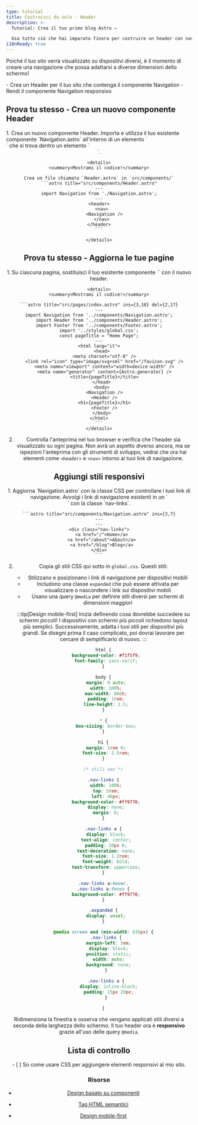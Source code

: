 ```yaml
---
type: tutorial
title: Costruisci da solo - Header
description: >-
  Tutorial: Crea il tuo primo blog Astro —

  Usa tutto ciò che hai imparato finora per costruire un header con navigazione responsiva
i18nReady: true
---
```


Poiché il tuo sito verrà visualizzato su dispositivi diversi, è il momento di creare una navigazione che possa adattarsi a diverse dimensioni dello schermo!

<PreCheck>
  - Crea un Header per il tuo sito che contenga il componente Navigation
  - Rendi il componente Navigation responsivo
</PreCheck>


<Box icon="puzzle-piece">

## Prova tu stesso - Crea un nuovo componente Header

<Steps>
1. Crea un nuovo componente Header. Importa e utilizza il tuo esistente componente `Navigation.astro` all'interno di un elemento `<nav>` che si trova dentro un elemento `<header>`.

    <details>
    <summary>Mostrami il codice!</summary>

    Crea un file chiamato `Header.astro` in `src/components/`
    ```astro title="src/components/Header.astro"
    ---
    import Navigation from './Navigation.astro';
    ---
    <header>
      <nav>
        <Navigation />
      </nav>
    </header>
    ```

    </details>
</Steps>

</Box>




<Box icon="puzzle-piece">

## Prova tu stesso - Aggiorna le tue pagine

<Steps>
1. Su ciascuna pagina, sostituisci il tuo esistente componente `<Navigation/>` con il nuovo header.

    <details>
    <summary>Mostrami il codice!</summary>

    ```astro title="src/pages/index.astro" ins={3,18} del={2,17}
    ---
    import Navigation from '../components/Navigation.astro';
    import Header from '../components/Header.astro';
    import Footer from '../components/Footer.astro';
    import '../styles/global.css';
    const pageTitle = "Home Page";
    ---
    <html lang="it">
      <head>
        <meta charset="utf-8" />
        <link rel="icon" type="image/svg+xml" href="/favicon.svg" />
        <meta name="viewport" content="width=device-width" />
        <meta name="generator" content={Astro.generator} />
        <title>{pageTitle}</title>
      </head>
      <body>
        <Navigation />
        <Header />
        <h1>{pageTitle}</h1>
        <Footer />
      </body>
    </html>
    ```
    </details>

2. Controlla l'anteprima nel tuo browser e verifica che l'header sia visualizzato su ogni pagina. Non avrà un aspetto diverso ancora, ma se ispezioni l'anteprima con gli strumenti di sviluppo, vedrai che ora hai elementi come `<header>` e `<nav>` intorno ai tuoi link di navigazione.
</Steps>
</Box>

## Aggiungi stili responsivi

<Steps>
1. Aggiorna `Navigation.astro` con la classe CSS per controllare i tuoi link di navigazione. Avvolgi i link di navigazione esistenti in un `<div>` con la classe `nav-links`.

    ```astro title="src/components/Navigation.astro" ins={3,7}
    ---
    ---
    <div class="nav-links">
      <a href="/">Home</a>
      <a href="/about">About</a>
      <a href="/blog">Blog</a>
    </div>
    ```

2. Copia gli stili CSS qui sotto in `global.css`. Questi stili:

    - Stilizzano e posizionano i link di navigazione per dispositivi mobili
    - Includono una classe `expanded` che può essere attivata per visualizzare o nascondere i link sui dispositivi mobili
    - Usano una query `@media` per definire stili diversi per schermi di dimensioni maggiori

    :::tip[Design mobile-first]
    Inizia definendo cosa dovrebbe succedere su schermi piccoli! I dispositivi con schermi più piccoli richiedono layout più semplici. Successivamente, adatta i tuoi stili per dispositivi più grandi. Se disegni prima il caso complicato, poi dovrai lavorare per cercare di semplificarlo di nuovo.
    :::

    ```css title="src/styles/global.css" ins={23-100}
    html {
      background-color: #f1f5f9;
      font-family: sans-serif;
    }

    body {
      margin: 0 auto;
      width: 100%;
      max-width: 80ch;
      padding: 1rem;
      line-height: 1.5;
    }

    * {
      box-sizing: border-box;
    }

    h1 {
      margin: 1rem 0;
      font-size: 2.5rem;
    }

    /* stili nav */

    .nav-links {
      width: 100%;
      top: 5rem;
      left: 48px;
      background-color: #ff9776;
      display: none;
      margin: 0;
    }

    .nav-links a {
      display: block;
      text-align: center;
      padding: 10px 0;
      text-decoration: none;
      font-size: 1.2rem;
      font-weight: bold;
      text-transform: uppercase;
    }

    .nav-links a:hover,
    .nav-links a:focus {
      background-color: #ff9776;
    }

    .expanded {
      display: unset;
    }

    @media screen and (min-width: 636px) {
      .nav-links {
        margin-left: 5em;
        display: block;
        position: static;
        width: auto;
        background: none;
      }

      .nav-links a {
        display: inline-block;
        padding: 15px 20px;
      }

    }
    ```
</Steps>

Ridimensiona la finestra e osserva che vengano applicati stili diversi a seconda della larghezza dello schermo. Il tuo header ora è **responsivo** grazie all'uso delle query `@media`.



<Box icon="check-list">

## Lista di controllo

<Checklist>
- [ ] So come usare CSS per aggiungere elementi responsivi al mio sito.
</Checklist>
</Box>

### Risorse

- [Design basato su componenti](https://www.droptica.com/blog/component-based-design/) <Badge class="neutral-badge" text="esterno" />

- [Tag HTML semantici](https://www.dofactory.com/html/semantics) <Badge class="neutral-badge" text="esterno" />

- [Design mobile-first](https://www.mobileapps.com/blog/mobile-first-design) <Badge class="neutral-badge" text="esterno" />
